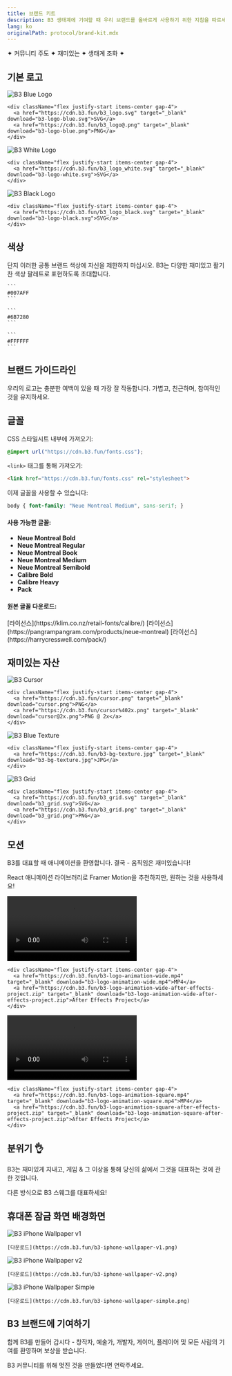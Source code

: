 ```yaml
---
title: 브랜드 키트
description: B3 생태계에 기여할 때 우리 브랜드를 올바르게 사용하기 위한 지침을 따르세요.
lang: ko
originalPath: protocol/brand-kit.mdx
---
```

<div className="text-center my-4 font-bold text-lg tracking-wide text-primary">
  ✦ 커뮤니티 주도 ✦ 재미있는 ✦ 생태계 조화 ✦
</div>

## 기본 로고

<CardGroup cols={3}>
  <Card title="파란 로고">
    <img src="/images/b3-logo-blue.svg" alt="B3 Blue Logo"  className='p-6 bg-black rounded-xl my-3'/>
    
    <div className="flex justify-start items-center gap-4">
      <a href="https://cdn.b3.fun/b3_logo.svg" target="_blank" download="b3-logo-blue.svg">SVG</a>
      <a href="https://cdn.b3.fun/b3_logo@.png" target="_blank" download="b3-logo-blue.png">PNG</a>
    </div>
  </Card>
  
  <Card title="하얀 로고">
    <img src="/images/b3-logo-white.svg" alt="B3 White Logo"  className='p-6 bg-black rounded-xl my-3'/>
    
    <div className="flex justify-start items-center gap-4">
      <a href="https://cdn.b3.fun/b3_logo_white.svg" target="_blank" download="b3-logo-white.svg">SVG</a>
    </div>
  </Card>
  
  <Card title="검은 로고">
    <img src="/images/b3_logo_black.svg" alt="B3 Black Logo"  className='p-6 bg-white rounded-xl my-3'/>
    
    <div className="flex justify-start items-center gap-4">
      <a href="https://cdn.b3.fun/b3_logo_black.svg" target="_blank" download="b3-logo-black.svg">SVG</a>
    </div>
  </Card>
</CardGroup>

## 색상

단지 이러한 공통 브랜드 색상에 자신을 제한하지 마십시오. B3는 다양한 재미있고 활기찬 색상 팔레트로 표현하도록 초대합니다.

<CardGroup cols={3}>
  <Card title="기본 파란색">
    <div style={{ backgroundColor: "#007AFF", height: "80px", borderRadius: "8px", margin: "1rem 0" }}></div>
    
    ```
    #007AFF
    ```
  </Card>
  
  <Card title="회색">
    <div style={{ backgroundColor: "#6B7280", height: "80px", borderRadius: "8px", margin: "1rem 0" }}></div>
    
    ```
    #6B7280
    ```
  </Card>
  
  <Card title="하얀색">
    <div style={{ backgroundColor: "#FFFFFF", height: "80px", borderRadius: "8px", border: "2px solid #e5e7eb", margin: "1rem 0" }}></div>
    
    ```
    #FFFFFF
    ```
  </Card>
</CardGroup>

## 브랜드 가이드라인

<CardGroup cols={2}>
  <Card title="숨 쉬게 하기" icon="expand">
    우리의 로고는 충분한 여백이 있을 때 가장 잘 작동합니다.
  </Card>
  
  <Card title="재미있게 만들기" icon="heart">
    가볍고, 친근하며, 참여적인 것을 유지하세요.
  </Card>
</CardGroup>

## 글꼴

CSS 스타일시트 내부에 가져오기:

```css
@import url("https://cdn.b3.fun/fonts.css");
```

`<link>` 태그를 통해 가져오기:

```html
<link href="https://cdn.b3.fun/fonts.css" rel="stylesheet">
```

이제 글꼴을 사용할 수 있습니다:

```css
body { font-family: "Neue Montreal Medium", sans-serif; }
```

#### 사용 가능한 글꼴:

- **Neue Montreal Bold**  
- **Neue Montreal Regular**  
- **Neue Montreal Book**  
- **Neue Montreal Medium**  
- **Neue Montreal Semibold**  
- **Calibre Bold**  
- **Calibre Heavy**  
- **Pack**

#### 원본 글꼴 다운로드:

<Card title="Calibre">
  [라이선스](https://klim.co.nz/retail-fonts/calibre/)
</Card>

<Card title="Neue Montreal">
  [라이선스](https://pangrampangram.com/products/neue-montreal)
</Card>

<Card title="PACK">
  [라이선스](https://harrycresswell.com/pack/)
</Card>


## 재미있는 자산

<CardGroup cols={3}>
  <Card title="커서">
    <img src="/images/cursor.png" alt="B3 Cursor" className='rounded-xl my-3 aspect-square p-6 bg-white'/>
    
    <div className="flex justify-start items-center gap-4">
      <a href="https://cdn.b3.fun/cursor.png" target="_blank" download="cursor.png">PNG</a>
      <a href="https://cdn.b3.fun/cursor%402x.png" target="_blank" download="cursor@2x.png">PNG @ 2x</a>
    </div>
  </Card>
  
  <Card title="파란 질감">
    <img src="/images/b3-bg-texture.jpg" alt="B3 Blue Texture" className='rounded-xl my-3 aspect-square'/>

    <div className="flex justify-start items-center gap-4">
      <a href="https://cdn.b3.fun/b3-bg-texture.jpg" target="_blank" download="b3-bg-texture.jpg">JPG</a>
    </div>
  </Card>
  
  <Card title="그리드">
    <img src="/images/b3_grid.svg" alt="B3 Grid" className='rounded-xl my-3 aspect-square p-6 bg-white'/>
    
    <div className="flex justify-start items-center gap-4">
      <a href="https://cdn.b3.fun/b3_grid.svg" target="_blank" download="b3_grid.svg">SVG</a>
      <a href="https://cdn.b3.fun/b3_grid.png" target="_blank" download="b3_grid.png">PNG</a>
    </div>
  </Card>
</CardGroup>

## 모션

B3를 대표할 때 애니메이션을 환영합니다. 결국 - 움직임은 재미있습니다!

React 애니메이션 라이브러리로 Framer Motion을 추천하지만, 원하는 것을 사용하세요!

<CardGroup cols={2}>
  <Card title="로고 애니메이션 (16:9)">
    <video 
      controls 
      className='rounded-xl my-3 aspect-video'
      src="/images/b3-logo-animation-wide.mp4"
    >
      Your browser does not support the video tag.
    </video>
    
    <div className="flex justify-start items-center gap-4">
      <a href="https://cdn.b3.fun/b3-logo-animation-wide.mp4" target="_blank" download="b3-logo-animation-wide.mp4">MP4</a>
      <a href="https://cdn.b3.fun/b3-logo-animation-wide-after-effects-project.zip" target="_blank" download="b3-logo-animation-wide-after-effects-project.zip">After Effects Project</a>
    </div>
  </Card>
  
  <Card title="로고 애니메이션 (1:1)">
    <video 
      controls 
      className='rounded-xl my-3 aspect-square'
      src="/images/b3-logo-animation-square.mp4"
    >
      Your browser does not support the video tag.
    </video>
    
    <div className="flex justify-start items-center gap-4">
      <a href="https://cdn.b3.fun/b3-logo-animation-square.mp4" target="_blank" download="b3-logo-animation-square.mp4">MP4</a>
      <a href="https://cdn.b3.fun/b3-logo-animation-square-after-effects-project.zip" target="_blank" download="b3-logo-animation-square-after-effects-project.zip">After Effects Project</a>
    </div>
  </Card>
</CardGroup>

## 분위기 👌

B3는 재미있게 지내고, 게임 & 그 이상을 통해 당신의 삶에서 그것을 대표하는 것에 관한 것입니다.

다른 방식으로 B3 스웨그를 대표하세요!

## 휴대폰 잠금 화면 배경화면

<CardGroup cols={3}>
  <Card title="잠금 화면 v1">
    <img src="/images/b3-iphone-wallpaper-v1.png" alt="B3 iPhone Wallpaper v1" className='rounded-xl my-3'/>
    
    [다운로드](https://cdn.b3.fun/b3-iphone-wallpaper-v1.png)
  </Card>
  
  <Card title="잠금 화면 v2">
    <img src="/images/b3-iphone-wallpaper-v2.png" alt="B3 iPhone Wallpaper v2" className='rounded-xl my-3'/>
    
    [다운로드](https://cdn.b3.fun/b3-iphone-wallpaper-v2.png)
  </Card>
  
  <Card title="잠금 화면 v3">
    <img src="/images/b3-iphone-wallpaper-simple.png" alt="B3 iPhone Wallpaper Simple" className='rounded-xl my-3'/>
    
    [다운로드](https://cdn.b3.fun/b3-iphone-wallpaper-simple.png)
  </Card>
</CardGroup>


## B3 브랜드에 기여하기

함께 B3를 만들어 갑시다 - 창작자, 예술가, 개발자, 게이머, 플레이어 및 모든 사람의 기여를 환영하며 보상을 받습니다.

B3 커뮤니티를 위해 멋진 것을 만들었다면 연락주세요.
